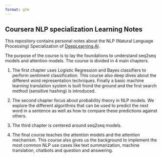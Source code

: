 ```yaml
---
format: gfm
---
```


## Coursera NLP specialization Learning Notes

This repository contains personal notes about the NLP (Natural Language Processing) Specialization of [DeepLearning.AI](https://www.deeplearning.ai/).

The purpose of the course is to lay the foundations to understand seq2seq models and attention models. The course is divided in 4 main chapters.

1.  The first chapter uses Logistic Regression and Bayes classifiers to perform sentiment classification. This course also deep dives about the different word representation techniques. Finally a basic machine learning translation system is built frond the ground and the first search method (sensitive hashing) is introduced.

2.  The second chapter focus about probability theory in NLP models. We explore the different algorithms that can be used to predict the next word in a sentence as well as how to compare these predictions against others.

3.  The third chapter is centered around seq2seq models.

4.  The final course teaches the attention models and the attention mechanism. This course also gives us the background to implement the most common NLP use cases like text summarization, machine translation, chatbots and question and answering.
